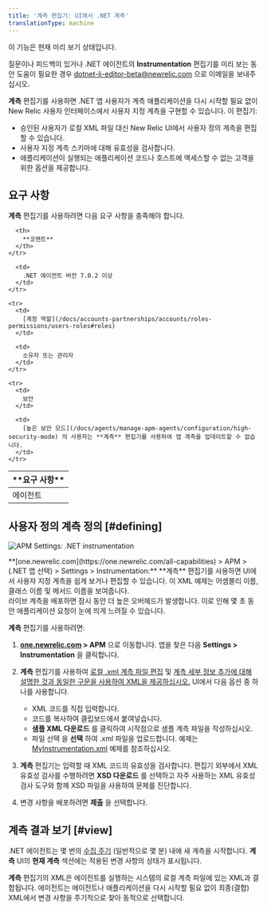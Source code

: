 ```yaml
---
title: '계측 편집기: UI에서 .NET 계측'
translationType: machine
---
```



<Callout title="미리보기 기능">
  이 기능은 현재 미리 보기 상태입니다.

  질문이나 피드백이 있거나 .NET 에이전트의 **Instrumentation** 편집기를 미리 보는 동안 도움이 필요한 경우 [dotnet-li-editor-beta@newrelic.com](mailto:dotnet-li-editor-beta@newrelic.com) 으로 이메일을 보내주십시오.
</Callout>

**계측** 편집기를 사용하면 .NET 앱 사용자가 계측 애플리케이션을 다시 시작할 필요 없이 New Relic 사용자 인터페이스에서 사용자 지정 계측을 구현할 수 있습니다. 이 편집기:

* 승인된 사용자가 로컬 XML 파일 대신 New Relic UI에서 사용자 정의 계측을 편집할 수 있습니다.
* 사용자 지정 계측 스키마에 대해 유효성을 검사합니다.
* 애플리케이션이 실행되는 애플리케이션 코드나 호스트에 액세스할 수 없는 고객을 위한 옵션을 제공합니다.

## 요구 사항

**계측** 편집기를 사용하려면 다음 요구 사항을 충족해야 합니다.

<table>
  <thead>
    <tr>
      <th width={200}>
        **요구 사항**
      </th>

      <th>
        **코멘트**
      </th>
    </tr>
  </thead>

  <tbody>
    <tr>
      <td>
        에이전트
      </td>

      <td>
        .NET 에이전트 버전 7.0.2 이상
      </td>
    </tr>

    <tr>
      <td>
        [계정 역할](/docs/accounts-partnerships/accounts/roles-permissions/users-roles#roles)
      </td>

      <td>
        소유자 또는 관리자
      </td>
    </tr>

    <tr>
      <td>
        보안
      </td>

      <td>
        [높은 보안 모드](/docs/agents/manage-apm-agents/configuration/high-security-mode) 의 사용자는 **계측** 편집기를 사용하여 앱 계측을 업데이트할 수 없습니다.
      </td>
    </tr>
  </tbody>
</table>

## 사용자 정의 계측 정의 [#defining]

<img
  title="APM Settings: .NET instrumentation"
  alt="APM Settings: .NET instrumentation"
  src={netInstrumentation}
/>

<figcaption>
  **[one.newrelic.com](https://one.newrelic.com/all-capabilities) > APM > (.NET 앱 선택) > Settings > Instrumentation:** **계측** 편집기를 사용하면 UI에서 사용자 지정 계측을 쉽게 보거나 편집할 수 있습니다. 이 XML 예제는 어셈블리 이름, 클래스 이름 및 메서드 이름을 보여줍니다.
</figcaption>

<Callout variant="important">
  라이브 계측을 배포하면 잠시 동안 더 높은 오버헤드가 발생합니다. 이로 인해 몇 초 동안 애플리케이션 요청이 눈에 띄게 느려질 수 있습니다.
</Callout>

**계측** 편집기를 사용하려면:

1. **[one.newrelic.com](https://one.newrelic.com/all-capabilities) > APM** 으로 이동합니다. 앱을 찾은 다음 **Settings > Instrumentation** 을 클릭합니다.

2. **계측** 편집기를 사용하여 [로컬 .xml 계측 파일 편집](/docs/agents/net-agent/custom-instrumentation/create-transactions-xml-net) 및 [계측 세부 정보 추가에 대해 설명한 것과 동일한 구문을 사용하여 XML을 제공하십시오.](/docs/agents/net-agent/custom-instrumentation/add-detail-transactions-xml-net) UI에서 다음 옵션 중 하나를 사용합니다.

   * XML 코드를 직접 입력합니다.
   * 코드를 복사하여 클립보드에서 붙여넣습니다.
   * **샘플 XML 다운로드** 를 클릭하여 시작점으로 샘플 계측 파일을 작성하십시오.
   * 파일 선택 을 **선택** 하여 .xml 파일을 업로드합니다. 예제는 [MyInstrumentation.xml](/docs/agents/net-agent/custom-instrumentation/add-detail-transactions-xml-net#sample) 예제를 참조하십시오.

3. **계측** 편집기는 입력할 때 XML 코드의 유효성을 검사합니다. 편집기 외부에서 XML 유효성 검사를 수행하려면 **XSD 다운로드** 를 선택하고 자주 사용하는 XML 유효성 검사 도구와 함께 XSD 파일을 사용하여 문제를 진단합니다.

4. 변경 사항을 배포하려면 **제출** 을 선택합니다.

## 계측 결과 보기 [#view]

.NET 에이전트는 몇 번의 [수집 주기](/docs/using-new-relic/welcome-new-relic/getting-started/glossary#harvest-cycle) (일반적으로 몇 분) 내에 새 계측을 시작합니다. **계측** UI의 **현재 계측** 섹션에는 적용된 변경 사항의 상태가 표시됩니다.

**계측** 편집기의 XML은 에이전트를 실행하는 시스템의 로컬 계측 파일에 있는 XML과 결합됩니다. 에이전트는 에이전트나 애플리케이션을 다시 시작할 필요 없이 최종(결합) XML에서 변경 사항을 주기적으로 찾아 동적으로 선택합니다.